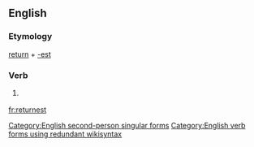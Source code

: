 ==English==

===Etymology===
[[return]] + [[-est]]

===Verb===
{{en-verb form}}

# {{context|archaic|lang=en}} {{form of|Second-person singular simple present form|return|lang=en}}

[[Category:English second-person singular forms]]
[[Category:English verb forms using redundant wikisyntax]]

[[fr:returnest]]